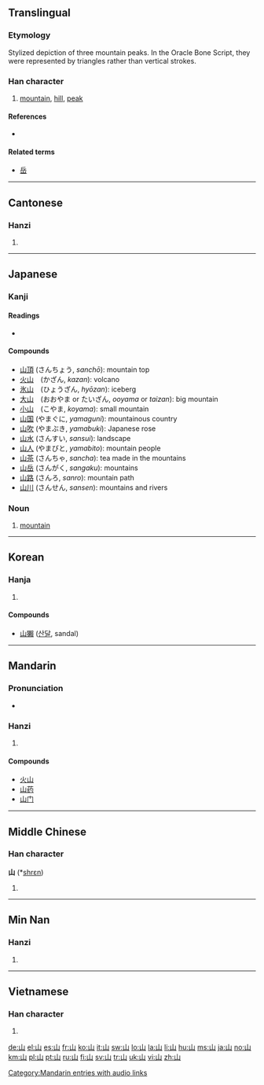 ==Translingual==
{{Han stroke|[[Image:山-order.gif]]}}

===Etymology===
Stylized depiction of three mountain peaks. In the Oracle Bone Script, they were represented by triangles rather than vertical strokes.

===Han character===
{{Han char|rn=46|rad=山|as=00|sn=3|four=2277<sub>0</sub>|canj=山 (U)}}

# [[mountain]], [[hill]], [[peak]]

====References====
* {{Han ref|kx=0307.010|dkj=07869|dj=0604.230|hdz=10759.110|uh=5C71|ud=23665|bh=A473|bd=42099}}

====Related terms====
* [[岳]]

----

==Cantonese==

===Hanzi===
{{yue-hanzi|jyut=[[saan1]]|y=[[saan1]]}}

# {{defn|Cantonese|sort=山00}}

----

==Japanese==

===Kanji===
{{ja-kanji|grade=1|rs=山00}}

====Readings====
* {{ja-readings|on=[[さん]] (san), [[せん]] (sen)|kun=[[やま]] (yama)}}

====Compounds====
* [[山頂]] (さんちょう, ''sanchō''): mountain top
* [[火山]]　(かざん, ''kazan''): volcano
* [[氷山]]　(ひょうざん, ''hyōzan''): iceberg
* [[大山]]　(おおやま or たいざん, ''ooyama'' or ''taizan''): big mountain
* [[小山]]　(こやま, ''koyama''): small mountain
* [[山国]] (やまぐに, ''yamaguni''): mountainous country
* [[山吹]] (やまぶき, ''yamabuki''): Japanese rose
* [[山水]] (さんすい, ''sansui''): landscape
* [[山人]] (やまびと, ''yamabito''): mountain people
* [[山茶]] (さんちゃ, ''sancha''): tea made in the mountains
* [[山岳]] (さんがく, ''sangaku''): mountains
* [[山路]] (さんろ, ''sanro''): mountain path
* [[山川]] (さんせん, ''sansen''): mountains and rivers

===Noun===
{{ja-noun|k|hira=やま|rom=yama}}

# [[mountain]]

----

==Korean==

===Hanja===
{{ko-hanja|hangeul=산|rv=san|mr=san|y=san|eumhun=메|ehrv=me|ehmr=me|ehy=mey}}

# {{defn|Korean|sort=山00}}

====Compounds====
* [[山獺]] ([[산달]], sandal)

----

==Mandarin==

===Pronunciation===
*{{audio|zh-shān.ogg|audio}}

===Hanzi===
{{cmn-hanzi|pin=[[shān]] ([[shan1]])|wg=shan<sup>1</sup>}}

# {{defn|Mandarin|sort=山00}}

====Compounds====
*[[火山]]
*[[山药]]
*[[山门]]

[[Category:Mandarin entries with audio links]]

----

==Middle Chinese==

===Han character===
'''山''' (*[[shrɛn]])<!--asterisk indicates that this is a reconstructed pronunciation-->

# {{defn|Middle Chinese|sort=山00}}

----
==Min Nan==

===Hanzi===
{{nan-hanzi|poj=soaⁿ, san}}

# {{defn|Min Nan}}

----

==Vietnamese==

===Han character===
{{vi-hantu|[[san]], [[sơn]]|rs=山00}}

# {{defn|Vietnamese|sort=山00}}

[[de:山]]
[[el:山]]
[[es:山]]
[[fr:山]]
[[ko:山]]
[[it:山]]
[[sw:山]]
[[lo:山]]
[[la:山]]
[[li:山]]
[[hu:山]]
[[ms:山]]
[[ja:山]]
[[no:山]]
[[km:山]]
[[pl:山]]
[[pt:山]]
[[ru:山]]
[[fi:山]]
[[sv:山]]
[[tr:山]]
[[uk:山]]
[[vi:山]]
[[zh:山]]